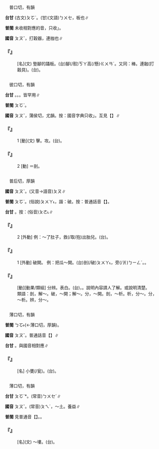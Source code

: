 
=={{ruby|棓|ㄆㄡˇ}}==

　普口切，有韻

'''台甘''' (古文)<rt>ㄆㆦˋ</rt>。(甘)(文語)<rt>ㄅㄨㆤ</rt>，板也∥

'''普閩''' 未收相對應的音，只收{{ruby|「|ㄅㄨㆤˊ}}{{ruby|、|ㄅㄨㆤ˫}}」。

'''國音''' <rt>ㄆㄡˇ</rt>{{ruby|。|ㄅㄤˋ}}，打穀器，連枷也∥

    

==='''『{{ruby|棓|ㄆㄡˇ}}』'''===
: [名](文) 墊腳的躡板。(台){{ruby|古|ㄍㆦˋ}}{{ruby|早|ㄗㄚˋ}}{{ruby|用|ㄧㄥ˫/ㄧㆲ˫}}{{ruby|來|ㄌㄞˊ}}{{ruby|庋|ㄍㆤˋ/ㄍㄨㆤˋ}}腳(/骹)<rt>ㄎㄚ</rt>{{ruby|丌|ㆤ}}{{ruby|踏|ㄉㄚㆷ ͘}}{{ruby|枋|ㄅㄤ}}{{ruby|或|ㄧㄚㆷ ͘}}{{ruby|是|ㄒㄧ˫}}{{ruby|由|ㄧㄨˊ}}高(/懸)<rt>ㄍㄨㄢˊ</rt>{{ruby|落|ㄌㄜㆷ ͘}}{{ruby|低|ㄍㆤ˫}}{{ruby|丌|ㆤ}}{{ruby|跳|ㄊㄧㄠ˪}}{{ruby|板|ㄅㄢˋ}}。又同：棒。連耞(打穀具)。(台){{ruby|連|ㄌㄧㄢˊ}}{{ruby|耞|ㄍㆥˋ}}{{ruby|→|ㄍㆥ}}。
    

=={{ruby|掊|ㄆㄡˇ}}==

　彼口切，有韻

'''台甘''' {{ruby|(文)|ㄆㆦˋ}}。{{ruby|(文)|ㄆㆦ}}。{{ruby|(文)|ㄅㄨㆤˊ}}。皆罕用∥

'''普閩''' <rt>ㄆㆦˋ</rt>。

'''國音''' <rt>ㄆㄡˇ</rt>{{ruby|。|ㄆㄡˊ}}，蒲侯切，尤韻。按：國音字典只收{{ruby|「|ㄆㄡˇ}}{{ruby|、|ㄆㄡˊ}}」。互見【{{ruby|掊|ㄆㄡˊ}}】∥

    

==='''『{{ruby|掊|ㄆㄡˇ}}』'''===
:1  [動](文) 擊。攻。(台){{ruby|打|ㄉㆩˋ}}{{ruby|擊|ㄍㄧㆤㆶ}}。
    

==='''『{{ruby|掊|ㄆㄡˇ}}』'''===
:2  [動] ＝剖。
    

=={{ruby|剖|ㄆㄡˇ}}==

　普后切，厚韻

'''國音''' <rt>ㄆㄡˇ</rt>。(又音→語音)<rt>ㄆㄡ</rt>∥

'''普閩''' <rt>ㄆㆦˋ</rt>。(俗說)<rt>ㄆㄨㄚ˪</rt>，諧：破。按：普通話音【{{ruby|剖|ㄆㄡ}}】。

'''台甘''' {{ruby|(文)|ㄆㆦˋ}}。按：(俗音)<rt>ㄆㄜ˪</rt>∥

    

==='''『{{ruby|剖|ㄆㄡˇ}}』'''===
:2  [外動] 例：～了肚子，救(/取/抱)出胎兒。(台){{ruby|剖|ㄆㄨㄚ˪}}{{ruby|腹|ㄅㄚㆶ}}{{ruby|肚|ㄉㆦˋ}}{{ruby|提|ㄊㆤㆷ}}{{ruby|<mark>&#xffb51;</mark>|ㆣㄧㄣˋ}}{{ruby|仔|ㄚ}}{{ruby|出|ㄘㄨㆵ}}{{ruby|來|·ㄌㄞˊ}}。
    

==='''『{{ruby|剖|ㄆㄡˇ}}』'''===
:1  [外動] 破開。 例：把瓜～開。(台){{ruby|瓜|ㄍㄨㆤ}}{{ruby|仔|ㄚ}}{{ruby|加|ㄍㄚ}}剖(/破)<rt>ㄆㄨㄚ˪</rt>{{ruby|開|ㄎㄨㄧ}}，{{ruby|破|ㄆㄨㄚ˪}}{{ruby|做|ㄗㄨㆤ˪/ㄗㄜ˪}}{{ruby|兩|ㄋㆭ˫}}旁(/爿)<rt>ㄅㄧㄥˊ</rt>。{{ruby|剖|ㄆㄨㄚ˪}}{{ruby|爿|ㄅㄧㄥˊ}}。
    

==='''『{{ruby|剖|ㄆㄡˇ}}{{ruby|白|ㄅㄞˊ}}』'''===
: [動][動果/類組] 分辨。表白。(台){{ruby|分|ㄏㄨㄣ˫}}{{ruby|會|ㄏㄨㆤ˫}}，{{ruby|辯|ㄅㄧㄢ˫}}{{ruby|解|ㄍㄞˋ}}。說明內容請人了解。或說明清楚。
:類語：剖，解～。破，～開；解～。分，～開。剖，～析。析，分～。分，～析。辨，分～。
:
    

=={{ruby|瓿|ㄆㄡˇ}}==

　薄口切，有韻

'''普閩''' <rt>ㄅㆦ˫</rt>(←薄口切，厚韻)。

'''國音''' <rt>ㄆㄡˇ</rt>。普通話音【{{ruby|瓿|ㄅㄨˋ}}】∥

'''台甘''' {{ruby|(文)|ㄆㆦˋ}}。與國音相對應∥

    

==='''『{{ruby|瓿|ㄆㄡˇ}}』'''===
: [名] 小甕(/瓮)。(台){{ruby|細|ㄙㄨㆤ˪/ㄙㆤ˪}}{{ruby|丌|ㆤ}}{{ruby|甕|ㄤ˪}}{{ruby|仔|ㄚ}}。
    

=={{ruby|培|ㄆㄡˇ}}==

　薄口切，有韻

'''台甘''' <rt>ㄆㆦˋ</rt>*。(常音)<rt>ㄅㄨㆤˊ</rt>∥

'''國音''' <rt>ㄆㄡˇ</rt>。(常音)<rt>ㄆㄟˊ</rt>，～土。養益∥

'''普閩''' 見普通音【{{ruby|培|ㄆㄟˊ}}】。{{ruby|(廈)|ㄅㄨㆤˊ}}。

    

==='''『{{ruby|培|ㄆㄡˇ}}』'''===
: [名](文) ～塿。(台){{ruby|細|ㄙㄨㆤ˪/ㄙㆤ˪}}{{ruby|個|ㆤˊ}}{{ruby|丌|ㆤ}}{{ruby|土|ㄊㆦˊ}}{{ruby|山|ㄙㄨㆩ}}{{ruby|仔|ㄚ}}。
    
